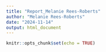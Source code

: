 ```yaml
---
title: "Report_Melanie Rees-Roberts"
author: "Melanie Rees-Roberts"
date: "2024-11-14"
output: html_document
---
```


```r
knitr::opts_chunk$set(echo = TRUE)
```

